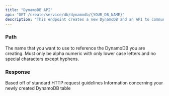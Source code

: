 ```yaml
---
title: "DynamoDB API"
api: "GET /create/service/db/dynamodb/{YOUR_DB_NAME}"
description: "This endpoint creates a new DynamoDB and an API to communicate with it"
---
```


### Path

<ParamField path="YOUR_DB_NAME" type="string" required>
  The name that you want to use to reference the DynamoDB you are creating. Must only be alpha numeric with only lower case letters and no special characters except hyphens.
</ParamField>

### Response

<ResponseField name="statusCode" type="number">
  Based off of standard HTTP request guidelines
</ResponseField>

<ResponseField name="body" type="object">
  Information concerning your newly created DynamoDB table
</ResponseField>
